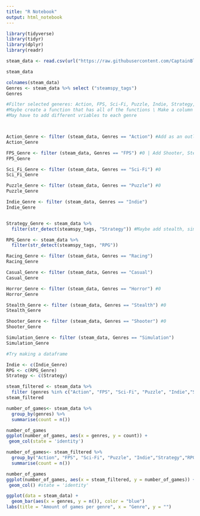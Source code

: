 ```yaml
---
title: "R Notebook"
output: html_notebook
---
```



```r
library(tidyverse)
library(tidyr)
library(dplyr)
library(readr)
```

```r


steam_data <- read.csv(url("https://raw.githubusercontent.com/CaptainBlast096/Intro-to-Data-Science---Final-Project/main/data/steam.csv?token=AURDUTMW7CNDCLRYOH2CX6TBB4Y64"))

steam_data
```

```r
colnames(steam_data)
Genres <- steam_data %>% select ("steamspy_tags")
Genres


```


```r
#Filter selected generes: Action, FPS, Sci-Fi, Puzzle, Indie, Strategy, RPG, Racing, Casual, Horror, Stealth, Shooter, Simulation
#Maybe create a function that has all of the functions \ Make a column out of info
#May have to add different vriables to each genre



Action_Genre <- filter (steam_data, Genres == "Action") #Add as an outlier
Action_Genre

FPS_Genre <- filter (steam_data, Genres == "FPS") #0 | Add Shooter, Stealth, 
FPS_Genre

Sci_Fi_Genre <- filter (steam_data, Genres == "Sci-Fi") #0
Sci_Fi_Genre

Puzzle_Genre <- filter (steam_data, Genres == "Puzzle") #0
Puzzle_Genre

Indie_Genre <- filter (steam_data, Genres == "Indie") 
Indie_Genre


Strategy_Genre <- steam_data %>% 
  filter(str_detect(steamspy_tags, "Strategy")) #Maybe add stealth, simulation

RPG_Genre <- steam_data %>% 
  filter(str_detect(steamspy_tags, "RPG"))

Racing_Genre <- filter (steam_data, Genres == "Racing")
Racing_Genre

Casual_Genre <- filter (steam_data, Genres == "Casual")
Casual_Genre

Horror_Genre <- filter (steam_data, Genres == "Horror") #0
Horror_Genre

Stealth_Genre <- filter (steam_data, Genres == "Stealth") #0
Stealth_Genre

Shooter_Genre <- filter (steam_data, Genres == "Shooter") #0
Shooter_Genre

Simulation_Genre <- filter (steam_data, Genres == "Simulation") 
Simulation_Genre

```
```r
#Try making a dataframe

Indie <- c(Indie_Genre)
RPG <- c(RPG_Genre)
Strategy <- c(Strategy)
```

```r
steam_filtered <- steam_data %>% 
  filter (genres %in% c("Action", "FPS", "Sci-Fi", "Puzzle", "Indie","Strategy","RPG", "Racing", "Casual", "Horror", "Stealth", "Shooter", "Simulation"))
steam_filtered
```

```r
number_of_games<- steam_data %>% 
  group_by(genres) %>% 
  summarise(count = n())

number_of_games
ggplot(number_of_games, aes(x = genres, y = count)) +
 geom_col(state = 'identity')
```
```r
number_of_games<- steam_filtered %>% 
  group_by("Action", "FPS", "Sci-Fi", "Puzzle", "Indie","Strategy","RPG", "Racing", "Casual", "Horror", "Stealth", "Shooter", "Simulation") %>% 
  summarise(count = n())

number_of_games
ggplot(number_of_games, aes(x = steam_filtered, y = number_of_games)) +
 geom_col() #state = 'identity'
```

```r
ggplot(data = steam_data) +
  geom_bar(aes(x = genres, y = n()), color = "blue")
labs(title = "Amount of games per genre", x = "Genre", y = "")
```
